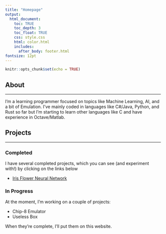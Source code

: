 ```yaml
---
title: "Homepage"
output: 
  html_document:
    toc: TRUE
    toc_depth: 3
    toc_float: TRUE
    css: style.css
    html: color.html
    includes: 
      after_body: footer.html
fontsize: 12pt
---
```


```r
knitr::opts_chunk$set(echo = TRUE)
```

## About
***

I'm a learning programmer focused on topics like Machine Learning, AI, and a bit of Emulation. I've mainly coded in languages like C#/Java, Python, and Rust so far but I'm starting to learn other languages like C and have experience in Octave/Matlab. 

## Projects
***
### Completed

I have several completed projects, which you can see (and experiment with!) by clicking on the links below

- [Iris Flower Neural Network](/irisflower.html)

### In Progress

At the moment, I'm working on a couple of projects: 

+ Chip-8 Emulator
+ Useless Box

When they're complete, I'll put them on this website. 
